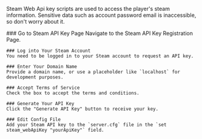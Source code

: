 
Steam Web Api key scripts are used to access the player's steam information. Sensitive data such as account password email is inaccessible, so don't worry about it.

<Steps>
    ### Go to Steam API Key Page
    Navigate to the <Link href="https://steamcommunity.com/dev/apikey" style={{ color: '#008ae6' }}>Steam API Key Registration Page</Link>.

    ### Log into Your Steam Account
    You need to be logged in to your Steam account to request an API key.

    ### Enter Your Domain Name
    Provide a domain name, or use a placeholder like `localhost` for development purposes.

    ### Accept Terms of Service
    Check the box to accept the terms and conditions.

    ### Generate Your API Key
    Click the "Generate API Key" button to receive your key.

    ### Edit Config File
    Add your Steam API key to the `server.cfg` file in the `set steam_webApiKey "yourApiKey"` field.
</Steps>
